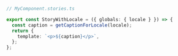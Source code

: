 ```ts
// MyComponent.stories.ts

export const StoryWithLocale = ({ globals: { locale } }) => {
  const caption = getCaptionForLocale(locale);
  return {
    template: `<p>${caption}</p>`,
  };
};
```